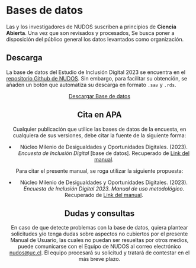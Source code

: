 # Bases de datos

Las y los investigadores de NUDOS suscriben a principios de **Ciencia Abierta**. Una vez que son revisados y procesados, Se busca poner a disposición del público general los datos levantados como organización.

## Descarga

La base de datos del Estudio de Inclusión Digital 2023 se encuentra en el [repositorio Github de NUDOS](https://github.com/milenio-nudos/2023_digital_inclusion/01_input/02_proc_data). Sin embargo, para facilitar su obtención, se añaden un botón que automatiza su descarga en formato `.sav` y `.rds`.

```{=html}
<script async defer src="https://buttons.github.io/buttons.js"></script>
```
```{=html}
<style>
  .center-button {
    text-align: center;
  }
</style>
```
<div class="center-button">

<a class="github-button" href="https://github.com/milenio-nudos/2023_digital_inclusion/tree/main/01_input/02_proc_data/digital_inclusion_2023.zip" data-icon="octicon-download" data-size="large" aria-label="Download oles-cl/olas on GitHub" target="_blank">Descargar Base de datos</a>

## Cita en APA

Cualquier publicación que utilice las bases de datos de la encuesta, en cualquiera de sus versiones, debe citar la fuente de la siguiente forma:

-   Núcleo Milenio de Desigualdades y Oportunidades Digitales. (2023). *Encuesta de Inclusión Digital* \[base de datos\]. Recuperado de [Link del manual](https://nudos.cl){target="_blank"}.

Para citar el presente manual, se roga utilizar la siguiente propuesta:

-   Núcleo Milenio de Desigualdades y Oportunidades Digitales. (2023). *Encuesta de Inclusión Digital 2023. Manual de uso metodológico*. Recuperado de [Link del manual](https://nudos.cl){target="_blank"}.

## Dudas y consultas

En caso de que detecte problemas con la base de datos, quiera plantear solicitudes y/o tenga dudas sobre aspectos no cubiertos por el presente Manual de Usuario, las cuales no puedan ser resueltas por otros medios, puede comunicarse con el Equipo de NUDOS al correo electrónico [nudos\@uc.cl](mailto:nudos@uc.cl). El equipo procesará su solicitud y tratará de contestar en el más breve plazo.
